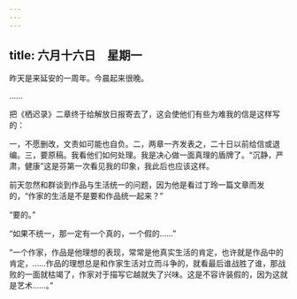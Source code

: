 ```yaml
---
---
---
```

title: 六月十六日　星期一
---




昨天是来延安的一周年。今晨起来很晚。

……

把《栖迟录》二章终于给解放日报寄去了，这会使他们有些为难我的信是这样写的：

一，不愿删改，文责如可能也自负。二，两章一齐发表之，二十日以前给信或退编。三，要原稿。我看他们如何处理。我是决心做一面真理的盾牌了。“沉静，严肃，健康”这是芬第一次看见我的印象，我此后也应该这样。

前天忽然和群谈到作品与生活统一的问题，因为他是看过丁玲一篇文章而发的，“作家的生活是不是要和作品统一起来？”

“要的。”

“如果不统一，那一定有一个真的，一个假的……”

“一个作家，作品是他理想的表现，常常是他真实生活的肯定，也许就是作品中的肯定，……作品的理想总是和作家生活对立而斗争的，就看最后谁战胜了谁，那战败的一面就枯竭了，作家对于描写它越就失了兴味。这是不容许装假的，因为这就是艺术……。”